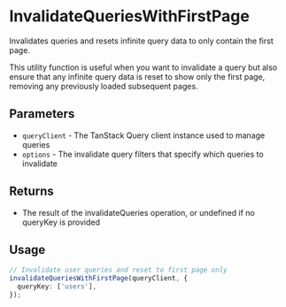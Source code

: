 
<Meta title="Utils/ReactQuery/InvalidateQueriesWithFirstPage" />

# InvalidateQueriesWithFirstPage

Invalidates queries and resets infinite query data to only contain the first page.

This utility function is useful when you want to invalidate a query but also ensure
that any infinite query data is reset to show only the first page, removing any
previously loaded subsequent pages.

## Parameters

- `queryClient` - The TanStack Query client instance used to manage queries
- `options` - The invalidate query filters that specify which queries to invalidate

## Returns

- The result of the invalidateQueries operation, or undefined if no queryKey is provided

## Usage

```typescript
// Invalidate user queries and reset to first page only
invalidateQueriesWithFirstPage(queryClient, {
  queryKey: ['users'],
});
```
